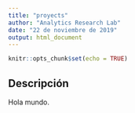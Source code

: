 ```yaml
---
title: "proyects"
author: "Analytics Research Lab"
date: "22 de noviembre de 2019"
output: html_document
---
```


```r
knitr::opts_chunk$set(echo = TRUE)
```

## Descripción
Hola mundo.